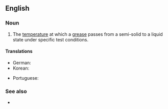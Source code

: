 ==English==

===Noun===
{{en-noun}}

# {{lb|en|mechanical engineering}} The [[temperature]] at which a [[grease]] passes from a semi-solid to a liquid state under specific test conditions.

====Translations====
{{trans-top|temperature at which a grease becomes liquid}}
* German: {{t|de|Tropfpunkt|m}}
* Korean: {{t|ko|적점}}
{{trans-mid}}
* Portuguese: {{t|pt|ponto de gota}}
{{trans-bottom}}

===See also===
* {{pedia}}